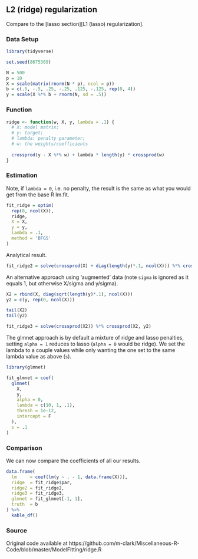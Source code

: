 ## L2 (ridge) regularization


Compare to the [lasso section][L1 (lasso) regularization]. 

### Data Setup

```r
library(tidyverse)

set.seed(8675309)

N = 500
p = 10
X = scale(matrix(rnorm(N * p), ncol = p))
b = c(.5, -.5, .25, -.25, .125, -.125, rep(0, 4))
y = scale(X %*% b + rnorm(N, sd = .5))
```



### Function

```r
ridge <- function(w, X, y, lambda = .1) {
  # X: model matrix; 
  # y: target; 
  # lambda: penalty parameter; 
  # w: the weights/coefficients
  
  crossprod(y - X %*% w) + lambda * length(y) * crossprod(w)
}
```



### Estimation

Note, if `lambda = 0`, i.e. no penalty, the result is the same as what you would get from the base R  <span class="func" style = "">lm.fit</span>.

```r
fit_ridge = optim(
  rep(0, ncol(X)),
  ridge,
  X = X,
  y = y,
  lambda = .1,
  method = 'BFGS'
)
```


Analytical result.

```r
fit_ridge2 = solve(crossprod(X) + diag(length(y)*.1, ncol(X))) %*% crossprod(X, y)
```


An alternative approach using 'augmented' data (note `sigma` is ignored as it equals 1, but otherwise
X/sigma and y/sigma).


```r
X2 = rbind(X, diag(sqrt(length(y)*.1), ncol(X)))
y2 = c(y, rep(0, ncol(X)))

tail(X2)
tail(y2)

fit_ridge3 = solve(crossprod(X2)) %*% crossprod(X2, y2)
```

The <span class="pack" style = "">glmnet</span> approach is by default a mixture
of ridge and lasso penalties, setting `alpha = 1` reduces to lasso (`alpha = 0`
would be ridge). We set the lambda to a couple values while only wanting the one
set to the same lambda value as above (`s`).

```r
library(glmnet)

fit_glmnet = coef(
  glmnet(
    X,
    y,
    alpha = 0,
    lambda = c(10, 1, .1),
    thresh = 1e-12,
    intercept = F
  ), 
  s = .1
)

```


### Comparison

We can now compare the coefficients of all our results.

```r
data.frame(
  lm     = coef(lm(y ~ . - 1, data.frame(X))),
  ridge  = fit_ridge$par,
  ridge2 = fit_ridge2,
  ridge3 = fit_ridge3,
  glmnet = fit_glmnet[-1, 1],
  truth  = b
) %>% 
  kable_df()
```



### Source

Original code available at https://github.com/m-clark/Miscellaneous-R-Code/blob/master/ModelFitting/ridge.R
